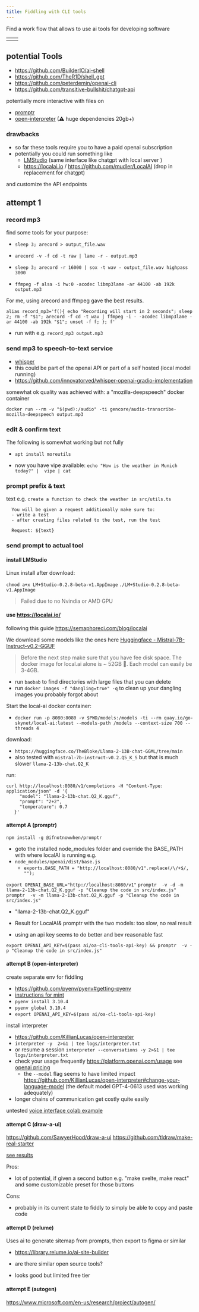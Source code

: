 ```yaml
---
title: Fiddling with CLI tools
---
```



Find a work flow that allows to use ai tools for developing software

<table>
  <tr>
    <td>
      <img alt="" src={developerDiagram} />
    </td>
    <td>
      <img alt="" src={uiDiagram} /></td>
  </tr>
</table>

## potential Tools

- https://github.com/BuilderIO/ai-shell
- https://github.com/TheR1D/shell_gpt
- https://github.com/peterdemin/openai-cli
- https://github.com/transitive-bullshit/chatgpt-api

potentially more interactive with files on

- [promptr](https://github.com/ferrislucas/promptr)
- [open-interpreter](https://github.com/KillianLucas/open-interpreter) (⚠ huge dependencies 20gb+)

### drawbacks

- so far these tools require you to have a paid openai subscription
- potentially you could run something like
  - [LMStudio](https://lmstudio.ai/) (same interface like chatgpt with local server )
  - https://localai.io / https://github.com/mudler/LocalAI (drop in replacement for chatgpt)

and customize the API endpoints

## attempt 1

### record mp3

find some tools for your purpose:

- `sleep 3; arecord > output_file.wav`

- `arecord -v -f cd -t raw | lame -r - output.mp3`

- `sleep 3; arecord -r 16000 | sox -t wav - output_file.wav highpass 3000`

- `ffmpeg -f alsa -i hw:0 -acodec libmp3lame -ar 44100 -ab 192k output.mp3`

For me, using arecord and ffmpeg gave the best results.

```
alias record_mp3='f(){ echo "Recording will start in 2 seconds"; sleep 2; rm -f "$1"; arecord -f cd -t wav | ffmpeg -i - -acodec libmp3lame -ar 44100 -ab 192k "$1"; unset -f f; }; f'
```

- run with e.g. `record_mp3 output.mp3`

### send mp3 to speech-to-text service

- [whisper](https://huggingface.co/openai/whisper-large)
- this could be part of the openai API or part of a self hosted (local model running)
- https://github.com/innovatorved/whisper-openai-gradio-implementation

somewhat ok quality was achieved with: a "mozilla-deepspeech" docker container

```
docker run --rm -v "$(pwd):/audio" -ti gencore/audio-transcribe-mozilla-deepspeech output.mp3
```

### edit & confirm text

The following is somewhat working but not fully

- `apt install moreutils`

- now you have vipe available: `echo "How is the weather in Munich today?" |  vipe | cat`

### prompt prefix & text

text e.g. `create a function to check the weather in src/utils.ts`

```
  You will be given a request additionally make sure to:
  - write a test
  - after creating files related to the test, run the test

  Request: ${text}
```

### send prompt to actual tool

#### install LMStudio

Linux install after download:

`chmod a+x LM+Studio-0.2.8-beta-v1.AppImage`
`./LM+Studio-0.2.8-beta-v1.AppImage`

> Failed due to no Nvindia or AMD GPU

#### use https://localai.io/

following this guide https://semaphoreci.com/blog/localai

We download some models like the ones here [Huggingface - Mistral-7B-Instruct-v0.2-GGUF](https://huggingface.co/TheBloke/Mistral-7B-Instruct-v0.2-GGUF/tree/main)

> Before the next step make sure that you have fee disk space.
> The docker image for local.ai alone is ~ 52GB 🤪.
> Each model can easily be 3-4GB.

- run `baobab` to find directories with large files that you can delete
- run `docker images -f "dangling=true" -q` to clean up your dangling images you probably forgot about

Start the local-ai docker container:

- `docker run -p 8080:8080 -v $PWD/models:/models -ti --rm quay.io/go-skynet/local-ai:latest --models-path /models --context-size 700 --threads 4`

download:

- `https://huggingface.co/TheBloke/Llama-2-13B-chat-GGML/tree/main`
- also tested with `mistral-7b-instruct-v0.2.Q5_K_S` but that is much slower `llama-2-13b-chat.Q2_K`



run:
```
curl http://localhost:8080/v1/completions -H "Content-Type: application/json" -d '{
     "model": "llama-2-13b-chat.Q2_K.gguf",
     "prompt": "2+2",
     "temperature": 0.7
   }'
```




#### attempt A (promptr)

`npm install -g @ifnotnowwhen/promptr`

- goto the installed node_modules folder and override the BASE_PATH with where localAI is running e.g.
- `node_modules/openai/dist/base.js`
  - `exports.BASE_PATH = "http://localhost:8080/v1".replace(/\/+$/, "");`

`export OPENAI_BASE_URL="http://localhost:8080/v1"`
`promptr  -v -d -m llama-2-13b-chat.Q2_K.gguf -p "Cleanup the code in src/index.js"`
`promptr  -v -m llama-2-13b-chat.Q2_K.gguf -p "Cleanup the code in src/index.js"`

- "llama-2-13b-chat.Q2_K.gguf"


- Result for LocalAI& promptr with the two models: 
  too slow, no real result

- using an api key seems to do better and bev reasonable fast

`export OPENAI_API_KEY=$(pass ai/oa-cli-tools-api-key) && promptr  -v -p "Cleanup the code in src/index.js"`


#### attempt B (open-interpreter)

create separate env for fiddling

- https://github.com/pyenv/pyenv#getting-pyenv
- [instructions for mint](https://forums.linuxmint.com/viewtopic.php?t=362499)
- `pyenv install 3.10.4`
- `pyenv global 3.10.4`
-  `export OPENAI_API_KEY=$(pass ai/oa-cli-tools-api-key)`

install interpreter
- https://github.com/KillianLucas/open-interpreter
- `interpreter -y  2>&1 | tee logs/interpreter.txt`
- or resume a session `interpreter --conversations -y 2>&1 | tee logs/interpreter.txt`
- check your usage frequently https://platform.openai.com/usage see [openai pricing](https://openai.com/pricing) 
  - the `--model` flag seems to have limited impact https://github.com/KillianLucas/open-interpreter#change-your-language-model (the default model  GPT-4-0613 used was working adequately)
- longer chains of communication get costly quite easily

untested [voice interface colab example](https://colab.research.google.com/drive/1NojYGHDgxH6Y1G1oxThEBBb2AtyODBIK)

#### attempt C (draw-a-ui)

https://github.com/SawyerHood/draw-a-ui
https://github.com/tldraw/make-real-starter

[see results](/ai-ui-playground/ai/learning-goals/gui-generator/)



Pros:

- lot of potential, if given a second button e.g. "make svelte, make react" and some customizable preset for those buttons

Cons:

- probably in its current state to fiddly to simply be able to copy and paste code

#### attempt D (relume)

Uses ai to generate sitemap from prompts, then export to figma or similar

- https://library.relume.io/ai-site-builder

- are there similar open source tools?
- looks good but limited free tier

#### attempt E (autogen)


https://www.microsoft.com/en-us/research/project/autogen/